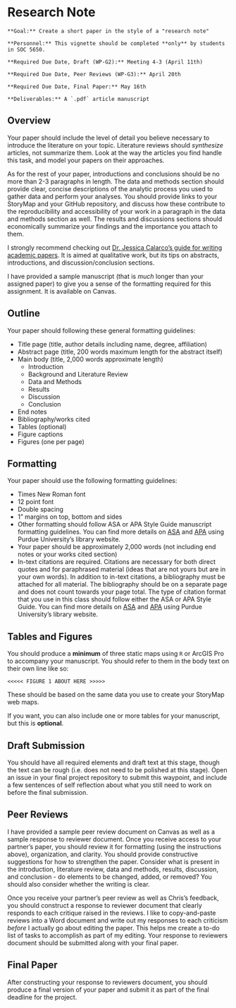 # Research Note

```block
**Goal:** Create a short paper in the style of a "research note"
```

```block
**Personnel:** This vignette should be completed **only** by students in SOC 5650. 
```

```block
**Required Due Date, Draft (WP-G2):** Meeting 4-3 (April 11th)

**Required Due Date, Peer Reviews (WP-G3):** April 20th

**Required Due Date, Final Paper:** May 16th
```

```block
**Deliverables:** A `.pdf` article manuscript
```

## Overview
Your paper should include the level of detail you believe necessary to introduce the literature on your topic. Literature reviews should *synthesize* articles, not summarize them. Look at the way the articles you find handle this task, and model your papers on their approaches.

As for the rest of your paper, introductions and conclusions should be no more than 2-3 paragraphs in length. The data and methods section should provide clear, concise descriptions of the analytic process you used to gather data and perform your analyses. You should provide links to your StoryMap and your GitHub repository, and discuss how these contribute to the reproducibility and accessibility of your work in a paragraph in the data and methods section as well. The results and discussions sections should economically summarize your findings and the importance you attach to them. 

I strongly recommend checking out [Dr. Jessica Calarco's guide for writing academic papers](http://www.jessicacalarco.com/teaching-resources). It is aimed at qualitative work, but its tips on abstracts, introductions, and discussion/conclusion sections.

I have provided a sample manuscript (that is *much* longer than your assigned paper) to give you a sense of the formatting required for this assignment. It is available on Canvas.

## Outline
Your paper should following these general formatting guidelines:

  - Title page (title, author details including name, degree, affiliation)
  - Abstract page (title, 200 words maximum length for the abstract itself)
  - Main body (title, 2,000 words approximate length)
      - Introduction
      - Background and Literature Review
      - Data and Methods
      - Results
      - Discussion
      - Conclusion
  - End notes
  - Bibliography/works cited
  - Tables (optional)
  - Figure captions
  - Figures (one per page)

## Formatting
Your paper should use the following formatting guidelines:

  - Times New Roman font
  - 12 point font
  - Double spacing
  - 1" margins on top, bottom and sides
  - Other formatting should follow ASA or APA Style Guide manuscript formatting guidelines. You can find more details on [ASA](https://owl.english.purdue.edu/owl/resource/583/01/) and [APA](https://owl.english.purdue.edu/owl/resource/560/01/) using Purdue University's library website.
  - Your paper should be approximately 2,000 words (not including end notes or your works cited section)
  - In-text citations are required. Citations are necessary for both direct quotes and for paraphrased material (ideas that are not yours but are in your own words). In addition to in-text citations, a bibliography must be attached for all material. The bibliography should be on a separate page and does not count towards your page total. The type of citation format that you use in this class should follow either the ASA or APA Style Guide. You can find more details on [ASA](https://owl.english.purdue.edu/owl/resource/583/01/) and [APA](https://owl.english.purdue.edu/owl/resource/560/01/) using Purdue University's library website.
  
## Tables and Figures
You should produce a **minimum** of three static maps using `R` or ArcGIS Pro to accompany your manuscript. You should refer to them in the body text on their own line like so:

```
<<<<< FIGURE 1 ABOUT HERE >>>>>
```

These should be based on the same data you use to create your StoryMap web maps. 

If you want, you can also include one or more tables for your manuscript, but this is **optional**.

## Draft Submission
You should have all required elements and draft text at this stage, though the text can be rough (i.e. does not need to be polished at this stage). Open an issue in your final project repository to submit this waypoint, and include a few sentences of self reflection about what you still need to work on before the final submission.

## Peer Reviews
I have provided a sample peer review document on Canvas as well as a sample response to reviewer document. Once you receive access to your partner's paper, you should review it for formatting (using the instructions above), organization, and clarity. You should provide constructive suggestions for how to strengthen the paper. Consider what is present in the introduction, literature review, data and methods, results, discussion, and conclusion - do elements to be changed, added, or removed? You should also consider whether the writing is clear. 

Once you receive your partner's peer review as well as Chris's feedback, you should construct a response to reviewer document that clearly responds to each critique raised in the reviews. I like to copy-and-paste reviews into a Word document and write out my responses to each criticism *before* I actually go about editing the paper. This helps me create a to-do list of tasks to accomplish as part of my editing. Your response to reviewers document should be submitted along with your final paper.

## Final Paper
After constructing your response to reviewers document, you should produce a final version of your paper and submit it as part of the final deadline for the project.

